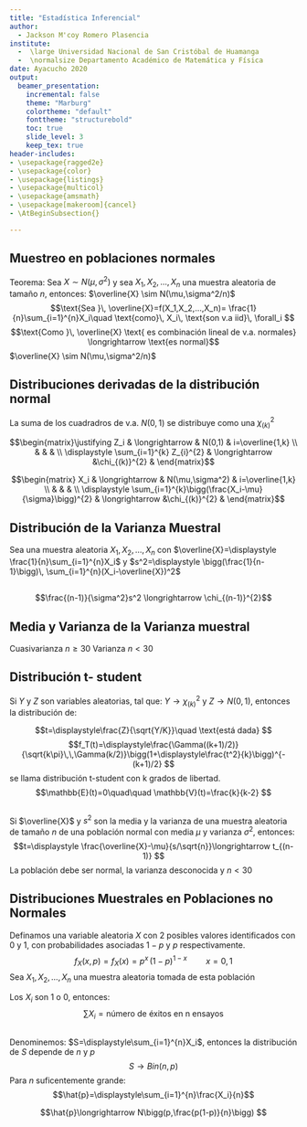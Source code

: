 ```yaml
---
title: "Estadística Inferencial" 
author:   
  - Jackson M'coy Romero Plasencia 
institute:   
  -  \large Universidad Nacional de San Cristóbal de Huamanga   
  -  \normalsize Departamento Académico de Matemática y Física 
date: Ayacucho 2020 
output:   
  beamer_presentation:  
    incremental: false  
    theme: "Marburg"  
    colortheme: "default"
    fonttheme: "structurebold"  
    toc: true   
    slide_level: 3
    keep_tex: true
header-includes: 
- \usepackage{ragged2e}
- \usepackage{color}
- \usepackage{listings}
- \usepackage{multicol}
- \usepackage{amsmath}
- \usepackage[makeroom]{cancel}
- \AtBeginSubsection{}   

---
```



## Muestreo en poblaciones normales
\justifying
Teorema: Sea $X \sim N(\mu,\sigma^2)$ y sea $X_1,X_2,...,X_n$ una muestra aleatoria de tamaño $n$, entonces: $\overline{X} \sim N(\mu,\sigma^2/n)$
$$\text{Sea }\, \overline{X}=f(X_1,X_2,...,X_n)= \frac{1}{n}\sum_{i=1}^{n}X_i\quad \text{como}\, X_i\, \text{son v.a iid}\, \forall_i $$
$$\text{Como }\, \overline{X} \text{ es combinación lineal de v.a. normales} \longrightarrow \text{es normal}$$
$\overline{X} \sim N(\mu,\sigma^2/n)$

## Distribuciones derivadas de la distribución normal
\justifying
\textcolor{blue}{\textbf{Teorema:}} La suma de los cuadradros de v.a. $N(0,1)$ se distribuye como una $\chi_{(k)}^{2}$

$$\begin{matrix}\justifying
Z_i & \longrightarrow & N(0,1) & i=\overline{1,k} \\ 
 &  &  & \\ 
\displaystyle \sum_{i=1}^{k} Z_{i}^{2} & \longrightarrow &\chi_{(k)}^{2}  & 
\end{matrix}$$

$$\begin{matrix}
X_i & \longrightarrow & N(\mu,\sigma^2) & i=\overline{1,k} \\ 
 &  &  & \\ 
\displaystyle \sum_{i=1}^{k}\bigg(\frac{X_i-\mu}{\sigma}\bigg)^{2} & \longrightarrow &\chi_{(k)}^{2}  & 
\end{matrix}$$

## Distribución de la Varianza Muestral
\justifying
Sea una muestra aleatoria $X_1,X_2,...,X_n$ con  $\overline{X}=\displaystyle \frac{1}{n}\sum_{i=1}^{n}X_i$ y 
$s^2=\displaystyle \bigg(\frac{1}{n-1}\bigg)\, \sum_{i=1}^{n}(X_i-\overline{X})^2$

\begin{align*}
(n-1)s^2& = \displaystyle \sum_{i=1}^{n}(X_i-\overline{X})^2\\
&=   \displaystyle \sum_{i=1}^{n}[X_i +\mu-\mu-\overline{X}] ^2 \\ 
 & = \displaystyle \sum_{i=1}^{n}[(X_i-\mu)-(\overline{X}-\mu)]^2  \\ 
 &= \displaystyle \sum_{i=1}^{n}(X_i-u)^2-2\displaystyle \sum_{i=1}^{n}(X_i-\mu)(\overline{X}-\mu)+\displaystyle \sum_{i=1}^{n}(\overline{X}-\mu)^2  & &
\end{align*}

##

\begin{align*}
(n-1)s^2 &= \displaystyle \sum_{i=1}^{n}(X_i-\mu)^2-2\displaystyle \underbrace{\sum_{i=1}^{n}(X_i-\mu)(\overline{X}-\mu)}_{n(\overline{X}-\mu)^2} +\displaystyle \sum_{i=1}^{n}(\overline{X}-\mu)^2\\
(n-1)s^2 &=\displaystyle \sum_{i=1}^{n}(X_i-\mu)^2- n(\overline{X}-\mu)^2\\
\bigg(\frac{n-1}{\sigma^2}\bigg) s^2 &=\displaystyle \sum_{i=1}^{n}
\bigg(\frac{X_i-\mu}{\sigma}\bigg)^2- \bigg(\frac{\overline{X}-\mu}{\sigma/\sqrt{n}}\bigg)^2\\
\downarrow\quad\quad&\quad\quad\quad\quad\downarrow\quad\quad\quad\quad\quad \downarrow\\
\chi_{(n-1)}^{2}&\quad\quad\quad\chi_{(n)}^{2}\quad\quad\quad\quad \chi_{(1)}^{2}
\end{align*}

$$\frac{(n-1)}{\sigma^2}s^2 \longrightarrow \chi_{(n-1)}^{2}$$ 

## Media y Varianza de la Varianza muestral


Cuasivarianza $n\geq 30$
\begin{align*}
    \mathbb{E}(s^2)&=\mathbb{E}\Bigg(\displaystyle\frac{\sigma^2 \,\chi_{(n-1)}^{2} }{n-1}   \Bigg)=\sigma^2  \\ 
     &   \\ 
    \mathbb{V}(s^2)&=\mathbb{V}\Bigg(\displaystyle\frac{\sigma^2 \,\chi_{(n-1)}^{2} }{n-1}   \Bigg)=2\sigma^4/(n-1)
\end{align*}
Varianza $n<30$
\begin{align*}
      \mathbb{E}(s^2)&=\mathbb{E}\Bigg(\displaystyle\frac{\sigma^2 \,\chi_{(n-1)}^{2} }{n}\Bigg)=\bigg(\frac{n-1}{n}\bigg)\sigma^2  \\ 
    &  \\ 
\mathbb{V}(s^2)&=\mathbb{V}\Bigg(\displaystyle\frac{\sigma^2 \,\chi_{(n-1)}^{2} }{n}   \Bigg)=\bigg(\frac{2(n-1)}{n^2}\bigg)\sigma^4
\end{align*}

## Distribución t- student
\justifying
\textcolor{blue}{\textbf{Teorema:}} Si $Y$ y $Z$ son variables aleatorias, tal que: $Y\longrightarrow \chi_{(k)}^{2}$ y $Z \longrightarrow N(0,1)$, entonces la distribución de:

$$t=\displaystyle\frac{Z}{\sqrt{Y/K}}\quad \text{está dada} $$ 
$$f_T(t)=\displaystyle\frac{\Gamma((k+1)/2)}{\sqrt{k\pi}\,\,\Gamma(k/2)}\bigg(1+\displaystyle\frac{t^2}{k}\bigg)^{-(k+1)/2} $$
se llama distribución t-student con k grados de libertad.
$$\mathbb{E}(t)=0\quad\quad \mathbb{V}(t)=\frac{k}{k-2}  $$

## 
\justifying
\textcolor{blue}{\textbf{Teorema:}} Si $\overline{X}$ y $s^2$ son la media y la varianza de una muestra aleatoria de tamaño $n$ de una población normal con media $\mu$ y varianza $\sigma^2$, entonces:
$$t=\displaystyle \frac{\overline{X}-\mu}{s/\sqrt{n}}\longrightarrow t_{(n-1)} $$
\begin{align*}
t&=\displaystyle\frac{Z}{\sqrt{Y/K}}=\displaystyle\frac{\frac{\overline{X}-\mu}{\sigma/\sqrt{n}} }{\sqrt{\frac{(n-1)s^2}{\sigma^2}/(n-1)}}=\displaystyle\frac{\frac{\overline{X}-\mu}{\cancel{\sigma} /\sqrt{n}} }{\sqrt{\frac{\cancel{(n-1)}s^2}{\cancel{\sigma^2}} /\cancel{(n-1)}}}
\end{align*}
\begin{align*}
t&=\displaystyle \frac{\overline{X}-\mu}{s/\sqrt{n}}\longrightarrow t_{(n-1)}
\end{align*}
La población debe ser normal, la varianza desconocida y $n<30$


## Distribuciones Muestrales en Poblaciones no Normales
\justifying
\textcolor{blue}{\textbf{Definición:}} Definamos una variable aleatoria $X$ con 2 posibles valores
identificados con 0 y 1, con probabilidades asociadas $1-p$ y $p$ respectivamente.
$$f_X(x,p)=f_X(x)=p^x\,(1-p)^{1-x} \quad\quad x=0,1$$
Sea $X_1,X_2,...,X_n$ una muestra aleatoria tomada de esta población

\begin{align*}
f_{X_1,...,X_n}(x_1,...,x_n) &=\displaystyle\prod_{i=1}^{n}f_{X_i}(x_i)\\ 
&= \displaystyle p^{\sum{X_i}} \,(1-p)^{n-\sum{X_i}}
\end{align*}
Los $X_i$ son 1 o 0, entonces: 
$$\sum{X_i}=\text{número de éxitos en n ensayos} $$

##
\justifying
Denominemos: $S=\displaystyle\sum_{i=1}^{n}X_i$, entonces la distribución de $S$ depende de $n$ y $p$
$$S \longrightarrow Bin(n,p)$$
Para $n$ suficentemente grande: 
$$\hat{p}=\displaystyle\sum_{i=1}^{n}\frac{X_i}{n}$$

$$\hat{p}\longrightarrow N\bigg(p,\frac{p(1-p)}{n}\bigg) $$




